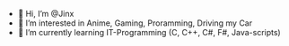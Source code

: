 - 👋 Hi, I’m @Jinx
- 👀 I’m interested in Anime, Gaming, Proramming, Driving my Car
- 🌱 I’m currently learning IT-Programming (C, C++, C#, F#, Java-scripts)

